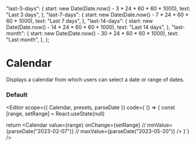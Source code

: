 
  "last-3-days": {
    start: new Date(Date.now() - 3 * 24 * 60 * 60 * 1000),
    text: "Last 3 days",
  },
  "last-7-days": {
    start: new Date(Date.now() - 7 * 24 * 60 * 60 * 1000),
    text: "Last 7 days",
  },
  "last-14-days": {
    start: new Date(Date.now() - 14 * 24 * 60 * 60 * 1000),
    text: "Last 14 days",
  },
  "last-month": {
    start: new Date(Date.now() - 30 * 24 * 60 * 60 * 1000),
    text: "Last month",
  },
};

<Spacer y={0.6} />

# Calendar

<Spacer y={0.8} />

Displays a calendar from which users can select a date or range of dates.

<Spacer />

### Default

<Editor
  scope={{ Calendar, presets, parseDate }}
  code={`() => {
  const [range, setRange] = React.useState(null)
  
  return <Calendar 
    value={range}
    onChange={setRange}
    // minValue={parseDate("2023-02-07")}
    // maxValue={parseDate("2023-05-20")}
  />
}`}
/>

<Spacer y={4} />
